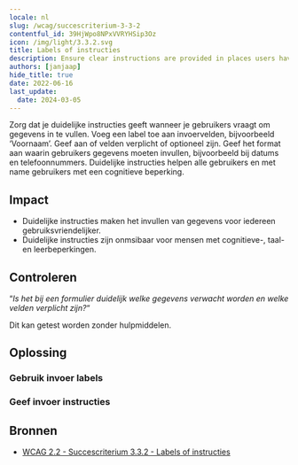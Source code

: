 ```yaml
---
locale: nl
slug: /wcag/succescriterium-3-3-2
contentful_id: 39HjWpo8NPxVVRYHSip3Oz
icon: /img/light/3.3.2.svg
title: Labels of instructies
description: Ensure clear instructions are provided in places users have to input data.
authors: [janjaap]
hide_title: true
date: 2022-06-16
last_update:
  date: 2024-03-05
---
```


<Hero
  title="Labels of instructies"
  image="/img/light/3.3.2.svg"
  alt="WCAG 3.3.2 - Logo"
  prefix="Succescriterium 3.3.2"
  suffix="Niveau A"
/>

Zorg dat je duidelijke instructies geeft wanneer je gebruikers vraagt om gegevens in te vullen. Voeg een label toe aan invoervelden, bijvoorbeeld ‘Voornaam’. Geef aan of velden verplicht of optioneel zijn. Geef het format aan waarin gebruikers gegevens moeten invullen, bijvoorbeeld bij datums en telefoonnummers. Duidelijke instructies helpen alle gebruikers en met name gebruikers met een cognitieve beperking.

## Impact

- Duidelijke instructies maken het invullen van gegevens voor iedereen gebruiksvriendelijker.
- Duidelijke instructies zijn onmsibaar voor mensen met cognitieve-, taal- en leerbeperkingen.

## Controleren

“*Is het bij een formulier duidelijk welke gegevens verwacht worden en welke velden verplicht zijn?*“

Dit kan getest worden zonder hulpmiddelen.

## Oplossing

### Gebruik invoer labels

<CodeSample id="input-label" locale="nl"/>

### Geef invoer instructies

<CodeSample id="input-instructions" locale="nl"/>

## Bronnen

- [WCAG 2.2 - Succescriterium 3.3.2 - Labels of instructies](https://www.w3.org/Translations/WCAG22-nl/#labels-of-instructies)
